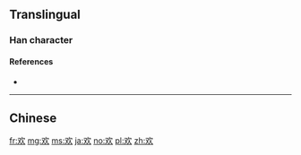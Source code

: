 ==Translingual==
{{Han simplified forms|歡|歓|欢}}
{{stroke order}}

===Han character===
{{Han char|rn=76|rad=欠|as=02|sn=6|four=|canj=ENO|ids=⿰又欠}}

====References====
* {{Han ref|kx=0565.061|dkj=15994|dj=0954.030|hdz=32134.020|uh=6B22|ud=27426}}

----

==Chinese==
{{zh-see|歡}}

[[fr:欢]]
[[mg:欢]]
[[ms:欢]]
[[ja:欢]]
[[no:欢]]
[[pl:欢]]
[[zh:欢]]